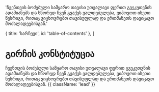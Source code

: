 
  'ჩვენთვის ბოძებული სამყარო თავისი უთვალავი ფერით გვეკუთვნის ადამიანებს და სწორედ ჩვენ გვაქვს ვალდებულება, ვიპოვოთ ისეთი წესრიგი, რითაც ვიცხოვრებთ თავისუფლად და ერთმანეთს დავიცავთ მოძალადეებისგან.'

  { title: 'სარჩევი', id: 'table-of-contents' },
]

<HeroPattern />

# გირჩის კონსტიტუცია

ჩვენთვის ბოძებული სამყარო თავისი უთვალავი ფერით გვეკუთვნის ადამიანებს და სწორედ ჩვენ გვაქვს ვალდებულება, ვიპოვოთ ისეთი წესრიგი, რითაც ვიცხოვრებთ თავისუფლად და ერთმანეთს დავიცავთ მოძალადეებისგან. {{ className: 'lead' }}

<Resources />
